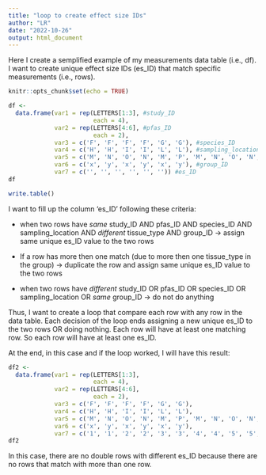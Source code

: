 ```yaml
---
title: "loop to create effect size IDs"
author: "LR"
date: "2022-10-26"
output: html_document
---
```


Here I create a semplified example of my measurements data table (i.e., df).
I want to create unique effect size IDs (es_ID) that match specific measurements (i.e., rows).

```r
knitr::opts_chunk$set(echo = TRUE)
```

```r

df <- 
  data.frame(var1 = rep(LETTERS[1:3], #study_ID
                        each = 4), 
             var2 = rep(LETTERS[4:6], #pfas_ID
                        each = 2), 
             var3 = c('F', 'F', 'F', 'F', 'G', 'G'), #species_ID
             var4 = c('H', 'H', 'I', 'I', 'L', 'L'), #sampling_location
             var5 = c('M', 'N', 'O', 'N', 'M', 'P', 'M', 'N', 'O', 'N', 'M', 'N'), #tissue_type
             var6 = c('x', 'y', 'x', 'y', 'x', 'y'), #group_ID
             var7 = c('', '', '', '', '', '')) #es_ID
df

write.table()
```

I want to fill up the column 'es_ID' following these criteria:

- when two rows have *same* study_ID AND pfas_ID AND species_ID AND sampling_location AND *different* tissue_type AND group_ID -> assign same unique es_ID value to the two rows

- If a row has more then one match (due to more then one tissue_type in the group) -> duplicate the row and assign same unique es_ID value to the two rows

- when two rows have *different* study_ID OR pfas_ID OR species_ID OR sampling_location OR *same* group_ID -> do not do anything

Thus, I want to create a loop that compare each row with any row in the data table.
Each decision of the loop ends assigning a new unique es_ID to the two rows OR doing nothing.
Each row will have at least one matching row. So each row will have at least one es_ID.

At the end, in this case and if the loop worked, I will have this result:

```r

df2 <- 
  data.frame(var1 = rep(LETTERS[1:3],
                        each = 4), 
             var2 = rep(LETTERS[4:6],
                        each = 2), 
             var3 = c('F', 'F', 'F', 'F', 'G', 'G'), 
             var4 = c('H', 'H', 'I', 'I', 'L', 'L'), 
             var5 = c('M', 'N', 'O', 'N', 'M', 'P', 'M', 'N', 'O', 'N', 'M', 'N'),
             var6 = c('x', 'y', 'x', 'y', 'x', 'y'), 
             var7 = c('1', '1', '2', '2', '3', '3', '4', '4', '5', '5', '6', '6')) 
df2
```

In this case, there are no double rows with different es_ID because there are no rows that match with more than one row.
